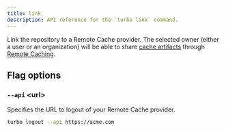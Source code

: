 ```yaml
---
title: link
description: API reference for the `turbo link` command.
---
```


Link the repository to a Remote Cache provider. The selected owner (either a user or an organization) will be able to share [cache artifacts](/repo/docs/core-concepts/caching) through [Remote Caching](/repo/docs/core-concepts/remote-caching).

## Flag options

### `--api` \<url>

Specifies the URL to logout of your Remote Cache provider.

```bash
turbo logout --api https://acme.com
```
